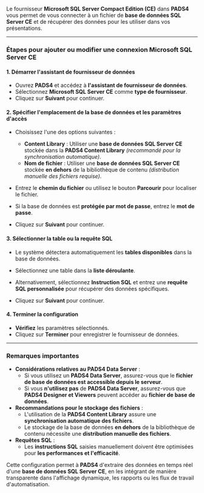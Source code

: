 Le fournisseur **Microsoft SQL Server Compact Edition (CE)** dans **PADS4** vous permet de vous connecter à un fichier de **base de données SQL Server CE** et de récupérer des données pour les utiliser dans vos présentations.

***

### **Étapes pour ajouter ou modifier une connexion Microsoft SQL Server CE**

#### **1. Démarrer l'assistant de fournisseur de données**

* Ouvrez **PADS4** et accédez à **l'assistant de fournisseur de données**.
* Sélectionnez **Microsoft SQL Server CE** comme **type de fournisseur**.
* Cliquez sur **Suivant** pour continuer.

#### **2. Spécifier l'emplacement de la base de données et les paramètres d'accès**

* Choisissez l'une des options suivantes :
  * **Content Library** : Utiliser une **base de données SQL Server CE** stockée dans la **PADS4 Content Library** *(recommandé pour la synchronisation automatique)*.
  * **Nom de fichier** : Utiliser une **base de données SQL Server CE** stockée **en dehors** de la bibliothèque de contenu *(distribution manuelle des fichiers requise)*.

* Entrez le **chemin du fichier** ou utilisez le bouton **Parcourir** pour localiser le fichier.

* Si la base de données est **protégée par mot de passe**, entrez le **mot de passe**.

* Cliquez sur **Suivant** pour continuer.

#### **3. Sélectionner la table ou la requête SQL**

* Le système détectera automatiquement les **tables disponibles** dans la base de données.

* Sélectionnez une table dans la **liste déroulante**.

* Alternativement, sélectionnez **Instruction SQL** et entrez une **requête SQL personnalisée** pour récupérer des données spécifiques.

* Cliquez sur **Suivant** pour continuer.

#### **4. Terminer la configuration**

* **Vérifiez** les paramètres sélectionnés.
* Cliquez sur **Terminer** pour enregistrer le fournisseur de données.

***

### **Remarques importantes**

* **Considérations relatives au PADS4 Data Server** :
  * Si vous utilisez un **PADS4 Data Server**, assurez-vous que le **fichier de base de données est accessible depuis le serveur**.
  * Si vous **n'utilisez pas** de **PADS4 Data Server**, assurez-vous que **PADS4 Designer et Viewers** peuvent accéder au **fichier de base de données**.
* **Recommandations pour le stockage des fichiers** :
  * L'utilisation de la **PADS4 Content Library** assure une **synchronisation automatique des fichiers**.
  * Le stockage de la base de données **en dehors** de la bibliothèque de contenu nécessite une **distribution manuelle des fichiers**.
* **Requêtes SQL** :
  * Les **instructions SQL** saisies manuellement doivent être optimisées pour **les performances et l'efficacité**.

Cette configuration permet à **PADS4** d'extraire des données en temps réel d'une **base de données SQL Server CE**, en les intégrant de manière transparente dans l'affichage dynamique, les rapports ou les flux de travail d'automatisation.

